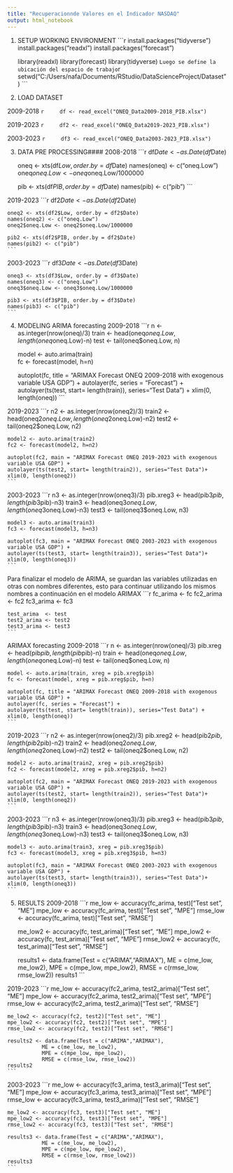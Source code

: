 ---
title: "Recuperacionnde Valores en el Indicador NASDAQ"
output: html_notebook
---
1. SETUP WORKING ENVIRONMENT
	```{r}
	install.packages("tidyverse")
	install.packages("readxl")
	install.packages("forecast")
	
	library(readxl)
	library(forecast)
	library(tidyverse)
	```
Luego se define la ubicación del espacio de trabajo
	```{r}
	setwd("C:/Users/nafa/Documents/RStudio/DataScienceProject/Dataset")
	```



2. LOAD DATASET

2009-2018
	```{r}
	df <- read_excel("ONEQ_Data2009-2018_PIB.xlsx")
	```

2019-2023
	```{r}
	df2 <- read_excel("ONEQ_Data2019-2023_PIB.xlsx")
	```

2003-2023
	```{r}
	df3 <- read_excel("ONEQ_Data2003-2023_PIB.xlsx")
	```



3. DATA PRE PROCESSING####
2008-2018
	```{r}
	df$Date <- as.Date(df$Date)
	
	oneq <- xts(df$Low, order.by = df$Date)
	names(oneq) <- c("oneq.Low")
	oneq$oneq.Low <- oneq$oneq.Low/1000000
	
	pib <- xts(df$PIB, order.by = df$Date)
	names(pib) <- c("pib")
	```

2019-2023
	```{r}
	df2$Date <- as.Date(df2$Date)
	
	oneq2 <- xts(df2$Low, order.by = df2$Date)
	names(oneq2) <- c("oneq.Low")
	oneq2$oneq.Low <- oneq2$oneq.Low/1000000
	
	pib2 <- xts(df2$PIB, order.by = df2$Date)
	names(pib2) <- c("pib")
	```

2003-2023
	```{r}
	df3$Date <- as.Date(df3$Date)
	
	oneq3 <- xts(df3$Low, order.by = df3$Date)
	names(oneq3) <- c("oneq.Low")
	oneq3$oneq.Low <- oneq3$oneq.Low/1000000
	
	pib3 <- xts(df3$PIB, order.by = df3$Date)
	names(pib3) <- c("pib")
	```



4. MODELING
ARIMA forecasting
2009-2018
	```{r}
	n <- as.integer(nrow(oneq)/3)
	train <- head(oneq$oneq.Low, length(oneq$oneq.Low)-n)
	test <- tail(oneq$oneq.Low, n)
	
	model <- auto.arima(train)            
	fc <- forecast(model, h=n)               
	
	autoplot(fc, title = "ARIMAX Forecast ONEQ 2009-2018 with exogenous variable USA GDP") + 
	autolayer(fc, series = "Forecast") +
	autolayer(ts(test, start= length(train)), series="Test Data") +
	xlim(0, length(oneq))
	```

2019-2023
	```{r}
	n2 <- as.integer(nrow(oneq2)/3)
	train2 <- head(oneq2$oneq.Low, length(oneq2$oneq.Low)-n2)
	test2 <- tail(oneq2$oneq.Low, n2)
	
	model2 <- auto.arima(train2)
	fc2 <- forecast(model2, h=n2)               
	
	autoplot(fc2, main = "ARIMAX Forecast ONEQ 2019-2023 with exogenous variable USA GDP") + 
	autolayer(ts(test2, start= length(train2)), series="Test Data")+
	xlim(0, length(oneq2)) 
	```

2003-2023
	```{r}
	n3 <- as.integer(nrow(oneq3)/3)
	pib.xreg3 <- head(pib3$pib, length(pib3$pib)-n3)
	train3 <- head(oneq3$oneq.Low, length(oneq3$oneq.Low)-n3)
	test3 <- tail(oneq3$oneq.Low, n3)
	
	model3 <- auto.arima(train3)
	fc3 <- forecast(model3, h=n3)                
	
	autoplot(fc3, main = "ARIMAX Forecast ONEQ 2003-2023 with exogenous variable USA GDP") + 
	autolayer(ts(test3, start= length(train3)), series="Test Data")+
	xlim(0, length(oneq3)) 
	```

Para finalizar el modelo de ARIMA, se guardan las variables utilizadas en otras con nombres diferentes, 
esto para continuar utilizando los mismos nombres a continuación en el modelo ARIMAX
	```{r}
	fc_arima  <- fc
	fc2_arima <- fc2
	fc3_arima <- fc3
	
	test_arima  <- test
	test2_arima <- test2
	test3_arima <- test3
	```


ARIMAX forecasting
2009-2018
	```{r}
	n <- as.integer(nrow(oneq)/3)
	pib.xreg <- head(pib$pib, length(pib$pib)-n)
	train <- head(oneq$oneq.Low, length(oneq$oneq.Low)-n)
	test <- tail(oneq$oneq.Low, n)
	
	model <- auto.arima(train, xreg = pib.xreg$pib)            
	fc <- forecast(model, xreg = pib.xreg$pib, h=n)               
	
	autoplot(fc, title = "ARIMAX Forecast ONEQ 2009-2018 with exogenous variable USA GDP") + 
	autolayer(fc, series = "Forecast") +
	autolayer(ts(test, start= length(train)), series="Test Data") +
	xlim(0, length(oneq))
	```

2019-2023
	```{r}
	n2 <- as.integer(nrow(oneq2)/3)
	pib.xreg2 <- head(pib2$pib, length(pib2$pib)-n2)
	train2 <- head(oneq2$oneq.Low, length(oneq2$oneq.Low)-n2)
	test2 <- tail(oneq2$oneq.Low, n2)
	
	model2 <- auto.arima(train2, xreg = pib.xreg2$pib)
	fc2 <- forecast(model2, xreg = pib.xreg2$pib, h=n2)               
	
	autoplot(fc2, main = "ARIMAX Forecast ONEQ 2019-2023 with exogenous variable USA GDP") + 
	autolayer(ts(test2, start= length(train2)), series="Test Data")+
	xlim(0, length(oneq2)) 
	```

2003-2023
	```{r}
	n3 <- as.integer(nrow(oneq3)/3)
	pib.xreg3 <- head(pib3$pib, length(pib3$pib)-n3)
	train3 <- head(oneq3$oneq.Low, length(oneq3$oneq.Low)-n3)
	test3 <- tail(oneq3$oneq.Low, n3)
	
	model3 <- auto.arima(train3, xreg = pib.xreg3$pib)
	fc3 <- forecast(model3, xreg = pib.xreg3$pib, h=n3)                
	
	autoplot(fc3, main = "ARIMAX Forecast ONEQ 2003-2023 with exogenous variable USA GDP") + 
	autolayer(ts(test3, start= length(train3)), series="Test Data")+
	xlim(0, length(oneq3)) 
	```



5. RESULTS
2009-2018
	```{r}
	me_low <- accuracy(fc_arima, test)["Test set", "ME"]
	mpe_low <- accuracy(fc_arima, test)["Test set", "MPE"]
	rmse_low <- accuracy(fc_arima, test)["Test set", "RMSE"]
	
	me_low2 <- accuracy(fc, test_arima)["Test set", "ME"]
	mpe_low2 <- accuracy(fc, test_arima)["Test set", "MPE"]
	rmse_low2 <- accuracy(fc, test_arima)["Test set", "RMSE"]
	
	results1 <- data.frame(Test = c("ARIMA","ARIMAX"), 
			  ME = c(me_low, me_low2), 
			  MPE = c(mpe_low, mpe_low2),
			  RMSE = c(rmse_low, rmse_low2))
	results1
	```

2019-2023
	```{r}
	me_low <- accuracy(fc2_arima, test2_arima)["Test set", "ME"]
	mpe_low <- accuracy(fc2_arima, test2_arima)["Test set", "MPE"]
	rmse_low <- accuracy(fc2_arima, test2_arima)["Test set", "RMSE"]
	
	me_low2 <- accuracy(fc2, test2)["Test set", "ME"]
	mpe_low2 <- accuracy(fc2, test2)["Test set", "MPE"]
	rmse_low2 <- accuracy(fc2, test2)["Test set", "RMSE"]
	
	results2 <- data.frame(Test = c("ARIMA","ARIMAX"), 
			   ME = c(me_low, me_low2), 
			   MPE = c(mpe_low, mpe_low2),
			   RMSE = c(rmse_low, rmse_low2))
	results2
	```

2003-2023
	```{r}
	me_low <- accuracy(fc3_arima, test3_arima)["Test set", "ME"]
	mpe_low <- accuracy(fc3_arima, test3_arima)["Test set", "MPE"]
	rmse_low <- accuracy(fc3_arima, test3_arima)["Test set", "RMSE"]
	
	me_low2 <- accuracy(fc3, test3)["Test set", "ME"]
	mpe_low2 <- accuracy(fc3, test3)["Test set", "MPE"]
	rmse_low2 <- accuracy(fc3, test3)["Test set", "RMSE"]
	
	results3 <- data.frame(Test = c("ARIMA","ARIMAX"), 
			   ME = c(me_low, me_low2), 
			   MPE = c(mpe_low, mpe_low2),
			   RMSE = c(rmse_low, rmse_low2))
	results3
	```
